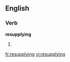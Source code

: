 ==English==

===Verb===
'''resupplying'''

# {{third-person singular of|resupply}}

[[fr:resupplying]]
[[vi:resupplying]]